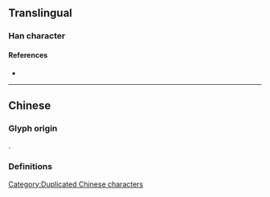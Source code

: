 {{also|冫}}
{{character info/new}}
{{character info/new|codepoint=0x2F819}}
==Translingual==

===Han character===
{{Han char|rn=15|rad=冫|as=0|sn=4|four=|canj=OO,XOO|ids=⿱人人}}

====References====
* {{Han ref|kx=0092.010|dkj=00360|dj=0194.050|hdz=10105.020|uh=4ECC|ud=20172}}

----

==Chinese==

===Glyph origin===
{{Han etym}}
{{liushu|p}}.

===Definitions===
{{zh-see|冰|a}}

[[Category:Duplicated Chinese characters]]